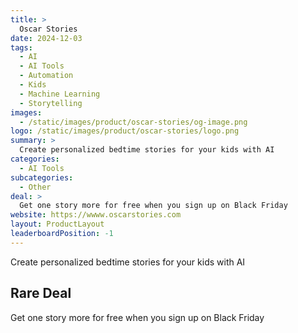 ```yaml
---
title: >
  Oscar Stories
date: 2024-12-03
tags:
  - AI
  - AI Tools
  - Automation
  - Kids
  - Machine Learning
  - Storytelling
images:
  - /static/images/product/oscar-stories/og-image.png
logo: /static/images/product/oscar-stories/logo.png
summary: >
  Create personalized bedtime stories for your kids with AI
categories:
  - AI Tools
subcategories:
  - Other
deal: >
  Get one story more for free when you sign up on Black Friday
website: https://wwww.oscarstories.com
layout: ProductLayout
leaderboardPosition: -1
---
```

Create personalized bedtime stories for your kids with AI

## Rare Deal

Get one story more for free when you sign up on Black Friday
